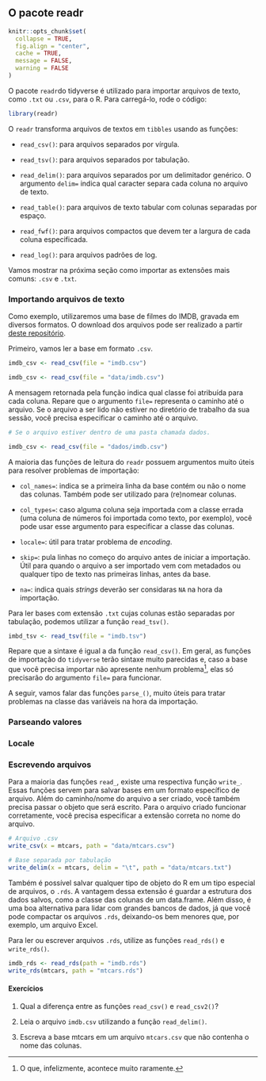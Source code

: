 ## O pacote readr

```r
knitr::opts_chunk$set(
  collapse = TRUE, 
  fig.align = "center", 
  cache = TRUE,
  message = FALSE,
  warning = FALSE
)
```

O pacote `readr`do tidyverse é utilizado para importar arquivos de texto, como `.txt` ou `.csv`, para o R. Para carregá-lo, rode o código:

```r
library(readr)
```

O `readr` transforma arquivos de textos em `tibbles` usando as funções:

- `read_csv()`: para arquivos separados por vírgula.

- `read_tsv()`: para arquivos separados por tabulação.

- `read_delim()`: para arquivos separados por um delimitador genérico. O argumento `delim=` indica qual caracter separa cada coluna no arquivo de texto.

- `read_table()`: para arquivos de texto tabular com colunas separadas por espaço.

- `read_fwf()`: para arquivos compactos que devem ter a largura de cada coluna especificada.

- `read_log()`: para arquivos padrões de log.

Vamos mostrar na próxima seção como importar as extensões mais comuns: `.csv` e `.txt`.

### Importando arquivos de texto

Como exemplo, utilizaremos uma base de filmes do IMDB, gravada em diversos formatos. O download dos arquivos pode ser realizado a partir [deste repositório](https://github.com/curso-r/intro-programacao-em-r-mestre/tree/master/dados).

Primeiro, vamos ler a base em formato `.csv`.

```r
imdb_csv <- read_csv(file = "imdb.csv")
```

```r
imdb_csv <- read_csv(file = "data/imdb.csv")
```

A mensagem retornada pela função indica qual classe foi atribuída para cada coluna. Repare que o argumento `file=` representa o caminho até o arquivo. Se o arquivo a ser lido não estiver no diretório de trabalho da sua sessão, você precisa especificar o caminho até o arquivo. 

```r
# Se o arquivo estiver dentro de uma pasta chamada dados.

imdb_csv <- read_csv(file = "dados/imdb.csv")
```

A maioria das funções de leitura do `readr` possuem argumentos muito úteis para resolver problemas de importação:

- `col_names=`: indica se a primeira linha da base contém ou não o nome das colunas. Também pode ser utilizado para (re)nomear colunas.

- `col_types=`: caso alguma coluna seja importada com a classe errada (uma coluna de números foi importada como texto, por exemplo), você pode usar esse argumento para especificar a classe das colunas.

- `locale=`: útil para tratar problema de *encoding*.

- `skip=`: pula linhas no começo do arquivo antes de iniciar a importação. Útil para quando o arquivo a ser importado vem com metadados ou qualquer tipo de texto nas primeiras linhas, antes da base.

- `na=`: indica quais *strings* deverão ser considaras `NA` na hora da importação.

Para ler bases com extensão `.txt` cujas colunas estão separadas por tabulação, podemos utilizar a função `read_tsv()`.

```r
imbd_tsv <- read_tsv(file = "imdb.tsv")
```

Repare que a sintaxe é igual a da função `read_csv()`. Em geral, as funções de importação do `tidyverse` terão sintaxe muito parecidas e, caso a base que você precisa importar não apresente nenhum problema^[O que, infelizmente, acontece muito raramente.], elas só precisarão do argumento `file=` para funcionar.

A seguir, vamos falar das funções `parse_()`, muito úteis para tratar problemas na classe das variáveis na hora da importação.

### Parseando valores

### Locale

### Escrevendo arquivos

Para a maioria das funções `read_`, existe uma respectiva função `write_`. Essas funções servem para salvar bases em um formato específico de arquivo. Além do caminho/nome do arquivo a ser criado, você também precisa passar o objeto que será escrito. Para o arquivo criado funcionar corretamente, você precisa especificar a extensão correta no nome do arquivo.

```r
# Arquivo .csv
write_csv(x = mtcars, path = "data/mtcars.csv")

# Base separada por tabulação
write_delim(x = mtcars, delim = "\t", path = "data/mtcars.txt")
```

Também é possível salvar qualquer tipo de objeto do R em um tipo especial de arquivos, o `.rds`. A vantagem dessa extensão é guardar a estrutura dos dados salvos, como a classe das colunas de um data.frame. Além disso, é uma boa alternativa para lidar com grandes bancos de dados, já que você pode compactar os arquivos `.rds`, deixando-os bem menores que, por exemplo, um arquivo Excel.

Para ler ou escrever arquivos `.rds`, utilize as funções `read_rds()` e `write_rds()`.

```r
imdb_rds <- read_rds(path = "imdb.rds")
write_rds(mtcars, path = "mtcars.rds")
```

#### Exercícios {-}

1. Qual a diferença entre as funções `read_csv()` e `read_csv2()`?

2. Leia o arquivo `imdb.csv` utilizando a função `read_delim()`.

3. Escreva a base mtcars em um arquivo `mtcars.csv` que não contenha o nome das colunas.

